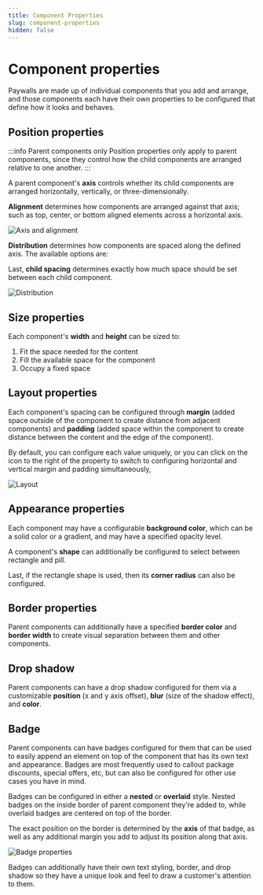 ```yaml
---
title: Component Properties
slug: component-properties
hidden: false
---
```


# Component properties

Paywalls are made up of individual components that you add and arrange, and those components each have their own properties to be configured that define how it looks and behaves.

## Position properties

:::info Parent components only
Position properties only apply to parent components, since they control how the child components are arranged relative to one another.
:::

A parent component's **axis** controls whether its child components are arranged horizontally, vertically, or three-dimensionally.

**Alignment** determines how components are arranged against that axis; such as top, center, or bottom aligned elements across a horizontal axis.

![Axis and alignment](/images/paywalls-axis-alignment.gif)

**Distribution** determines how components are spaced along the defined axis. The available options are:

Last, **child spacing** determines exactly how much space should be set between each child component.

![Distribution](/images/paywalls-distribution.gif)

## Size properties

Each component's **width** and **height** can be sized to:

1. Fit the space needed for the content
2. Fill the available space for the component
3. Occupy a fixed space

## Layout properties

Each component's spacing can be configured through **margin** (added space outside of the component to create distance from adjacent components) and **padding** (added space within the component to create distance between the content and the edge of the component).

By default, you can configure each value uniquely, or you can click on the icon to the right of the property to switch to configuring horizontal and vertical margin and padding simultaneously,

![Layout](/images/paywalls-layout-settings.gif)

## Appearance properties

Each component may have a configurable **background color**, which can be a solid color or a gradient, and may have a specified opacity level.

A component's **shape** can additionally be configured to select between rectangle and pill.

Last, if the rectangle shape is used, then its **corner radius** can also be configured.

## Border properties

Parent components can additionally have a specified **border color** and **border width** to create visual separation between them and other components.

## Drop shadow

Parent components can have a drop shadow configured for them via a customizable **position** (x and y axis offset), **blur** (size of the shadow effect), and **color**.

## Badge

Parent components can have badges configured for them that can be used to easily append an element on top of the component that has its own text and appearance. Badges are most frequently used to callout package discounts, special offers, etc, but can also be configured for other use cases you have in mind.

Badges can be configured in either a **nested** or **overlaid** style. Nested badges on the inside border of parent component they're added to, while overlaid badges are centered on top of the border.

The exact position on the border is determined by the **axis** of that badge, as well as any additional margin you add to adjust its position along that axis.

![Badge properties](/images/paywalls-badge-properties.png)

Badges can additionally have their own text styling, border, and drop shadow so they have a unique look and feel to draw a customer's attention to them.

